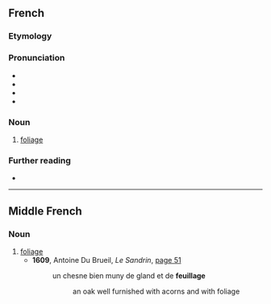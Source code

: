 ==French==

===Etymology===
{{suffix|feuille|age|lang=fr}}

===Pronunciation===
* {{fr-IPA}}
* {{audio|Fr-feuillage.ogg|Audio (France, Paris)|lang=fr}}
* {{homophones|feuillages|lang=fr}}
* {{rhymes|aʒ|lang=fr}}

===Noun===
{{fr-noun|m}}

# [[foliage]]

===Further reading===
* {{R:TLFi}}

----

==Middle French==

===Noun===
{{frm-noun|m}}

# [[foliage]]
#* '''1609''', Antoine Du Brueil, ''Le Sandrin'', [http://books.google.fr/books?id=DucwAQAAMAAJ&pg=PA51&dq=feuillage&hl=fr&sa=X&ei=ImuoUrOtOM2u7AaQsIHgBA&ved=0CD4Q6AEwAg#v=onepage&q=feuillage&f=false page 51]
#*: un chesne bien muny de gland et de '''feuillage'''
#*:: an oak well furnished<!--figuratively--> with acorns and with foliage